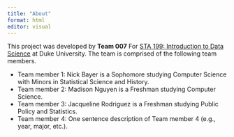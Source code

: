 ```yaml
---
title: "About"
format: html
editor: visual
---
```


This project was developed by **Team 007** For [STA 199: Introduction to Data Science](https://sta199-s23-2.github.io/) at Duke University. The team is comprised of the following team members.

-   Team member 1: Nick Bayer is a Sophomore studying Computer Science with Minors in Statistical Science and History.
-   Team member 2: Madison Nguyen is a Freshman studying Computer Science.
-   Team member 3: Jacqueline Rodriguez is a Freshman studying Public Policy and Statistics.
-   Team member 4: One sentence description of Team member 4 (e.g., year, major, etc.).
